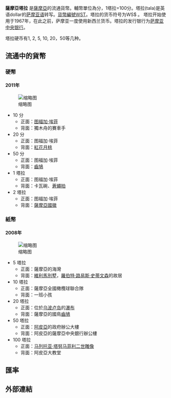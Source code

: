'''薩摩亞塔拉''' 是[[薩摩亞|薩摩亞]]的流通貨幣。輔幣單位為分，1塔拉=100分。塔拉(tala)是英语dollar的[[萨摩亚语|萨摩亚语]]转写。[[ISO_4217|貨幣編號]]WST。塔拉的货币符号为WS$ 。
{{Infobox currency
| currency_name_in_local = {{native name|sm|Samoa tālā}}
|image_1 = 
|image_title_1 = 
| image_2 = 
| image_title_2 = 
| iso_code = WST
| using_countries = {{flag|Samoa}}
| inflation_rate = 6%
| inflation_source_date = ''[https://www.cia.gov/library/publications/the-world-factbook/fields/2092.html The World Factbook]'', 2007
| subunit_ratio_1 = 1/100
| subunit_name_1 = sene
| symbol = WS[[Dollar_sign|$]] (sometimes SAT, ST or T)
| used_coins =  10, 20, 50 sene, 1 and 2 tālā <ref>[http://www.cbs.gov.ws/currency/currvalidity/index.html Central bankwebsite on currency issue, Accessed 2008-12-02]</ref>
| used_banknotes = 2, 5, 10, 20, 50, 100 tālā
| issuing_authority = [[Central_Bank_of_Samoa|Central Bank of Samoa]]
| issuing_authority_website = {{URL|www.cbs.gov.ws}}
}}
塔拉开始使用于1967年，在此之前，萨摩亚一度使用新西兰货币。塔拉的发行银行为[[萨摩亚中央银行|萨摩亚中央银行]]。

塔拉硬币有1, 2, 5, 10, 20，50等几种。
==流通中的貨幣==
===硬幣===
====2011年====
[[File:Samoan_tala_coin_set_2011.jpg|缩略图]]
*10 分
**正面：[[图福加·埃菲|图福加·埃菲]]
**背面：獨木舟的賽車手
*20 分
**正面：图福加·埃菲
**背面：[[紅花月桃|紅花月桃]]
*50 分
**正面：图福加·埃菲
**背面：[[齒鳩|齒鳩]]
*1 塔拉
**正面：图福加·埃菲
**背面：卡瓦碗、[[蒼蠅拍|蒼蠅拍]]
*2 塔拉
**正面：图福加·埃菲
**背面：[[薩摩亞國徽|薩摩亞國徽]]

===紙幣===
====2008年====
[[File:Samoan_tala_banknote_set_2008.jpg|缩略图]]
*5 塔拉
**正面：薩摩亞的海灣
**背面：[[維利馬|維利馬]][[別墅|別墅]]，[[羅伯特·路易斯·史蒂文森|羅伯特·路易斯·史蒂文森]]的故居
*10 塔拉
**正面：薩摩亞全國橄欖球聯合隊
**背面：一班小孩
*20 塔拉
**正面：位於[[乌波卢岛|乌波卢岛]]的[[瀑布|瀑布]]
**背面：薩摩亞的國鳥[[齒鳩|齒鳩]]
*50 塔拉
**正面：[[阿皮亞|阿皮亞]]的政府辦公大樓
**背面：阿皮亞的薩摩亞中央銀行辦公樓
*100 塔拉
**正面：[[马列托亚·塔努马菲利二世|马列托亚·塔努马菲利二世]][[雕像|雕像]]
**背面：阿皮亞大教堂
== 匯率 ==
{{Exchange Rate|WST}}
==外部連結==
{{Standard numismatics external links
| world_coin_gallery_1_url  = Samoa
| world_coin_gallery_1_name = Western Samoa
| banknote_world_1_url      = western_samoa
| banknote_world_1_name     = Western Samoa
| dollarization_1_url       = ws
| dollarization_1_name      = Samoa
| gfd_1_url                 = Samoa_(Western)
| gfd_1_name                = Samoa (Western)
| gfd_data_1_url            = 
| gfd_data_1_name           = 
| show_gfd_excel            = Y
}}

{{Currencies of Oceania}}